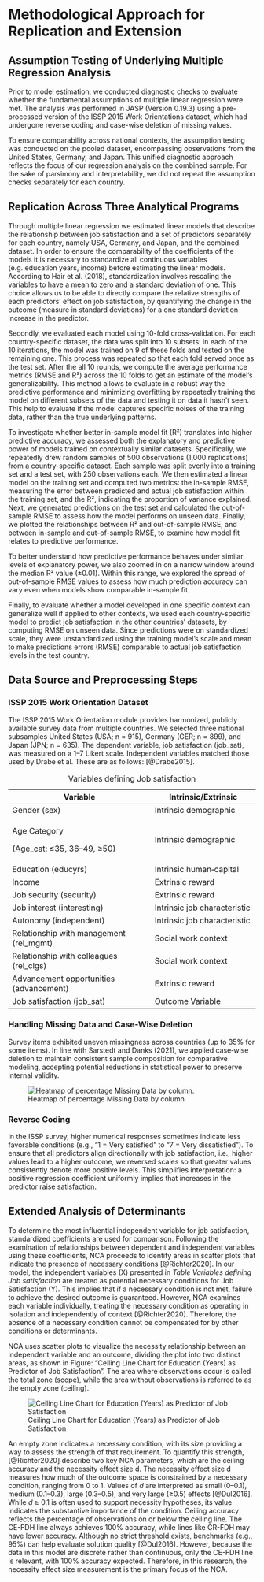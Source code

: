 # Methodological Approach for Replication and Extension 

## Assumption Testing of Underlying Multiple Regression Analysis 

Prior to model estimation, we conducted diagnostic checks to evaluate whether the fundamental assumptions of multiple linear regression were met. The analysis was performed in JASP (Version 0.19.3) using a pre-processed version of the ISSP 2015 Work Orientations dataset, which had undergone reverse coding and case-wise deletion of missing values. 

To ensure comparability across national contexts, the assumption testing was conducted on the pooled dataset, encompassing observations from the United States, Germany, and Japan. This unified diagnostic approach reflects the focus of our regression analysis on the combined sample. For the sake of parsimony and interpretability, we did not repeat the assumption checks separately for each country. 

## Replication Across Three Analytical Programs 

Through multiple linear regression we estimated linear models that describe the relationship between job satisfaction and a set of predictors separately for each country, namely USA, Germany, and Japan, and the combined dataset. 
In order to ensure the comparability of the coefficients of the models it is necessary to standardize all continuous variables (e.g. education years, income) before estimating the linear models. According to Hair et al. (2018), standardization involves rescaling the variables to have a mean to zero and a standard deviation of one. This choice allows us to be able to directly compare the relative strengths of each predictors’ effect on job satisfaction, by quantifying the change in the outcome (measure in standard deviations) for a one standard deviation increase in the predictor. 

Secondly, we evaluated each model using 10-fold cross-validation. For each country-specific dataset, the data was split into 10 subsets: in each of the 10 iterations, the model was trained on 9 of these folds and tested on the remaining one. This process was repeated so that each fold served once as the test set. After the all 10 rounds, we compute the average performance metrics (RMSE and R²) across the 10 folds to get an estimate of the model’s generalizability. This method allows to evaluate in a robust way the predictive performance and minimizing overfitting by repeatedly training the model on different subsets of the data and testing it on data it hasn’t seen. This help to evaluate if the model captures specific noises of the training data, rather than the true underlying patterns. 

To investigate whether better in-sample model fit (R²) translates into higher predictive accuracy, we assessed both the explanatory and predictive power of models trained on contextually similar datasets. Specifically, we repeatedly drew random samples of 500 observations (1,000 replications) from a country-specific dataset. Each sample was split evenly into a training set and a test set, with 250 observations each. We then estimated a linear model on the training set and computed two metrics: the in-sample RMSE, measuring the error between predicted and actual job satisfaction within the training set, and the R², indicating the proportion of variance explained. Next, we generated predictions on the test set and calculated the out-of-sample RMSE to assess how the model performs on unseen data. Finally, we plotted the relationships between R² and out-of-sample RMSE, and between in-sample and out-of-sample RMSE, to examine how model fit relates to predictive performance. 

To better understand how predictive performance behaves under similar levels of explanatory power, we also zoomed in on a narrow window around the median R² value (±0.01). Within this range, we explored the spread of out-of-sample RMSE values to assess how much prediction accuracy can vary even when models show comparable in-sample fit. 

Finally, to evaluate whether a model developed in one specific context can generalize well if applied to other contexts, we used each country-specific model to predict job satisfaction in the other countries’ datasets, by computing RMSE on unseen data. Since predictions were on standardized scale, they were unstandardized using the training model’s scale and mean to make predictions errors (RMSE) comparable to actual job satisfaction levels in the test country. 

## Data Source and Preprocessing Steps 

### ISSP 2015 Work Orientation Dataset 

The ISSP 2015 Work Orientation module provides harmonized, publicly available survey data from multiple countries. We selected three national subsamples United States (USA; n = 915), Germany (GER; n = 899), and Japan (JPN; n = 635). The dependent variable, job satisfaction (job_sat), was measured on a 1–7 Likert scale. Independent variables matched those used by Drabe et al. These are as follows: [@Drabe2015]. 

+-----------------------------------------+------------------------------+
| Variable                                | Intrinsic/Extrinsic          |
+=========================================+==============================+
| Gender (sex)                            | Intrinsic demographic        |
+-----------------------------------------+------------------------------+
| Age Category                            | Intrinsic demographic        |
|                                         |                              |
| (Age_cat: ≤35, 36–49, ≥50)              |                              |
+-----------------------------------------+------------------------------+
| Education (educyrs)                     | Intrinsic human‐capital      |
+-----------------------------------------+------------------------------+
| Income                                  | Extrinsic reward             |
+-----------------------------------------+------------------------------+
| Job security (security)                 | Extrinsic reward             |
+-----------------------------------------+------------------------------+
| Job interest (interesting)              | Intrinsic job characteristic |
+-----------------------------------------+------------------------------+
| Autonomy (independent)                  | Intrinsic job characteristic |
+-----------------------------------------+------------------------------+
| Relationship with management (rel_mgmt) | Social work context          |
+-----------------------------------------+------------------------------+
| Relationship with colleagues (rel_clgs) | Social work context          |
+-----------------------------------------+------------------------------+
| Advancement opportunities (advancement) | Extrinsic reward             |
+-----------------------------------------+------------------------------+
| Job satisfaction (job_sat)              | Outcome Variable             |
+-----------------------------------------+------------------------------+

: Variables defining Job satisfaction

### Handling Missing Data and Case‐Wise Deletion 

Survey items exhibited uneven missingness across countries (up to 35% for some items). In line with Sarstedt and Danks (2021), we applied case‐wise deletion to maintain consistent sample composition for comparative modeling, accepting potential reductions in statistical power to preserve internal validity. 

![Heatmap of percentage Missing Data by column.](images/missing_data_heatmap.png) 

### Reverse Coding 

In the ISSP survey, higher numerical responses sometimes indicate less favorable conditions (e.g., “1 = Very satisfied” to “7 = Very dissatisfied”). To ensure that all predictors align directionally with job satisfaction, i.e., higher values lead to a higher outcome, we reversed scales so that greater values consistently denote more positive levels. This simplifies interpretation: a positive regression coefficient uniformly implies that increases in the predictor raise satisfaction. 
 
## Extended Analysis of Determinants 

To determine the most influential independent variable for job satisfaction, standardized coefficients are used for comparison. Following the examination of relationships between dependent and independent variables using these coefficients, NCA proceeds to identify areas in scatter plots that indicate the presence of necessary conditions [@Richter2020]. In our model, the independent variables (X) presented in *Table Variables defining Job satisfaction* are treated as potential necessary conditions for Job Satisfaction (Y). This implies that if a necessary condition is not met, failure to achieve the desired outcome is guaranteed. However, NCA examines each variable individually, treating the necessary condition as operating in isolation and independently of context [@Richter2020]. Therefore, the absence of a necessary condition cannot be compensated for by other conditions or determinants. 

NCA uses scatter plots to visualize the necessity relationship between an independent variable and an outcome, dividing the plot into two distinct areas, as shown in Figure: "Ceiling Line Chart for Education (Years) as Predictor of Job Satisfaction". The area where observations occur is called the total zone (scope), while the area without observations is referred to as the empty zone (ceiling). 

![Ceiling Line Chart for Education (Years) as Predictor of Job Satisfaction](images/nca_ceiling_chart_education_modified.png) 

An empty zone indicates a necessary condition, with its size providing a way to assess the strength of that requirement. To quantify this strength, [@Richter2020] describe two key NCA parameters, which are the ceiling accuracy and the necessity effect size d. The necessity effect size d measures how much of the outcome space is constrained by a necessary condition, ranging from 0 to 1. Values of *d* are interpreted as small (0–0.1), medium (0.1–0.3), large (0.3–0.5), and very large (≥0.5) effects [@Dul2016]. While *d* ≥ 0.1 is often used to support necessity hypotheses, its value indicates the substantive importance of the condition. Ceiling accuracy reflects the percentage of observations on or below the ceiling line. The CE-FDH line always achieves 100% accuracy, while lines like CR-FDH may have lower accuracy. Although no strict threshold exists, benchmarks (e.g., 95%) can help evaluate solution quality [@Dul2016]. However, because the data in this model are discrete rather than continuous, only the CE-FDH line is relevant, with 100% accuracy expected. Therefore, in this research, the necessity effect size measurement is the primary focus of the NCA. 